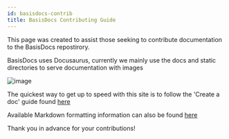 ```yaml
---
id: basisdocs-contrib
title: BasisDocs Contributing Guide
---
```


This page was created to assist those seeking to contribute documentation to the BasisDocs repostirory.

BasisDocs uses Docusaurus, currently we mainly use the docs and static directories to serve documentation with images

![image](..\static\img\basisdocs-contrib\1.png)

The quickest way to get up to speed with this site is to follow the 'Create a doc' guide found [here](https://docusaurus.io/docs/create-doc)

Available Markdown formatting information can also be found [here](https://docusaurus.io/docs/markdown-features)

Thank you in advance for your contributions!